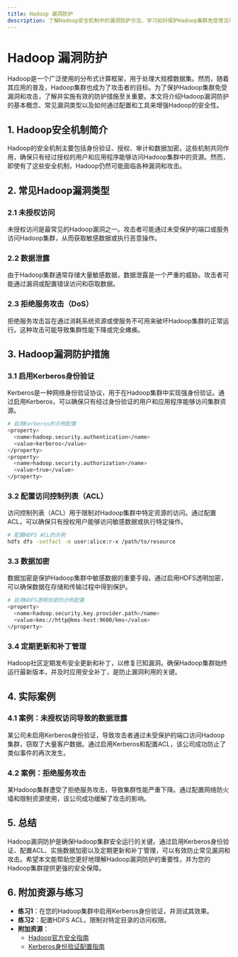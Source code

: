 ```yaml
---
title: Hadoop 漏洞防护
description: 了解Hadoop安全机制中的漏洞防护方法，学习如何保护Hadoop集群免受常见攻击。
---
```


# Hadoop 漏洞防护

Hadoop是一个广泛使用的分布式计算框架，用于处理大规模数据集。然而，随着其应用的普及，Hadoop集群也成为了攻击者的目标。为了保护Hadoop集群免受漏洞和攻击，了解并实施有效的防护措施至关重要。本文将介绍Hadoop漏洞防护的基本概念、常见漏洞类型以及如何通过配置和工具来增强Hadoop的安全性。

## 1. Hadoop安全机制简介

Hadoop的安全机制主要包括身份验证、授权、审计和数据加密。这些机制共同作用，确保只有经过授权的用户和应用程序能够访问Hadoop集群中的资源。然而，即使有了这些安全机制，Hadoop仍然可能面临各种漏洞和攻击。

## 2. 常见Hadoop漏洞类型

### 2.1 未授权访问

未授权访问是最常见的Hadoop漏洞之一。攻击者可能通过未受保护的端口或服务访问Hadoop集群，从而获取敏感数据或执行恶意操作。

### 2.2 数据泄露

由于Hadoop集群通常存储大量敏感数据，数据泄露是一个严重的威胁。攻击者可能通过漏洞或配置错误访问和窃取数据。

### 2.3 拒绝服务攻击（DoS）

拒绝服务攻击旨在通过消耗系统资源或使服务不可用来破坏Hadoop集群的正常运行。这种攻击可能导致集群性能下降或完全瘫痪。

## 3. Hadoop漏洞防护措施

### 3.1 启用Kerberos身份验证

Kerberos是一种网络身份验证协议，用于在Hadoop集群中实现强身份验证。通过启用Kerberos，可以确保只有经过身份验证的用户和应用程序能够访问集群资源。

```bash
# 启用Kerberos的示例配置
<property>
  <name>hadoop.security.authentication</name>
  <value>kerberos</value>
</property>
<property>
  <name>hadoop.security.authorization</name>
  <value>true</value>
</property>
```

### 3.2 配置访问控制列表（ACL）

访问控制列表（ACL）用于限制对Hadoop集群中特定资源的访问。通过配置ACL，可以确保只有授权用户能够访问敏感数据或执行特定操作。

```bash
# 配置HDFS ACL的示例
hdfs dfs -setfacl -m user:alice:r-x /path/to/resource
```

### 3.3 数据加密

数据加密是保护Hadoop集群中敏感数据的重要手段。通过启用HDFS透明加密，可以确保数据在存储和传输过程中得到保护。

```bash
# 启用HDFS透明加密的示例配置
<property>
  <name>hadoop.security.key.provider.path</name>
  <value>kms://http@kms-host:9600/kms</value>
</property>
```

### 3.4 定期更新和补丁管理

Hadoop社区定期发布安全更新和补丁，以修复已知漏洞。确保Hadoop集群始终运行最新版本，并及时应用安全补丁，是防止漏洞利用的关键。

## 4. 实际案例

### 4.1 案例：未授权访问导致的数据泄露

某公司未启用Kerberos身份验证，导致攻击者通过未受保护的端口访问Hadoop集群，窃取了大量客户数据。通过启用Kerberos和配置ACL，该公司成功防止了类似事件的再次发生。

### 4.2 案例：拒绝服务攻击

某Hadoop集群遭受了拒绝服务攻击，导致集群性能严重下降。通过配置网络防火墙和限制资源使用，该公司成功缓解了攻击的影响。

## 5. 总结

Hadoop漏洞防护是确保Hadoop集群安全运行的关键。通过启用Kerberos身份验证、配置ACL、实施数据加密以及定期更新和补丁管理，可以有效防止常见漏洞和攻击。希望本文能帮助您更好地理解Hadoop漏洞防护的重要性，并为您的Hadoop集群提供更强的安全保障。

## 6. 附加资源与练习

- **练习1**：在您的Hadoop集群中启用Kerberos身份验证，并测试其效果。
- **练习2**：配置HDFS ACL，限制对特定目录的访问权限。
- **附加资源**：
  - [Hadoop官方安全指南](https://hadoop.apache.org/docs/stable/hadoop-project-dist/hadoop-common/SecureMode.html)
  - [Kerberos身份验证配置指南](https://web.mit.edu/kerberos/krb5-latest/doc/admin/conf_files/krb5_conf.html)
